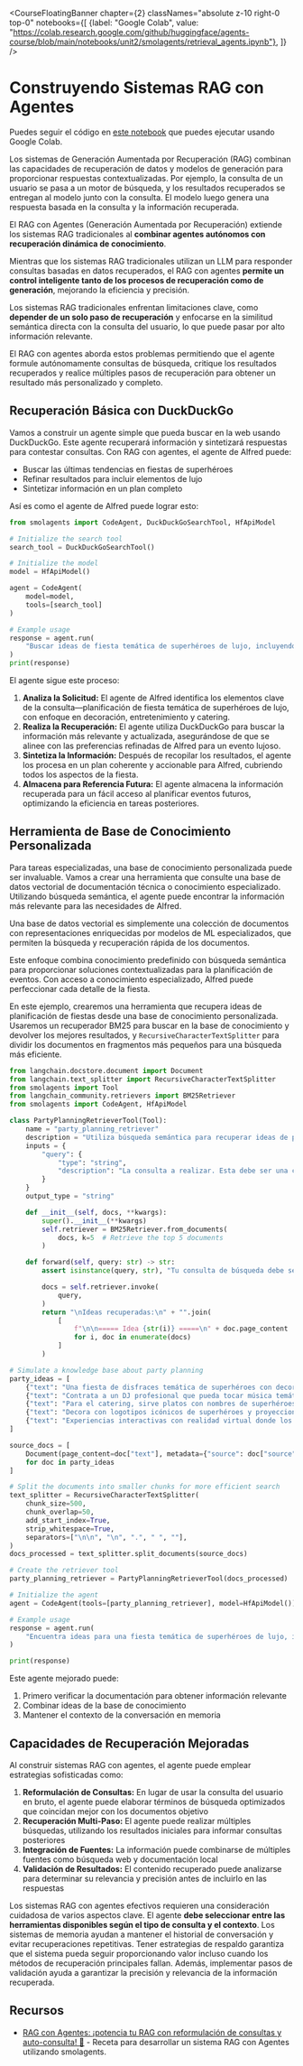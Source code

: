 <CourseFloatingBanner chapter={2}
  classNames="absolute z-10 right-0 top-0"
  notebooks={[
    {label: "Google Colab", value: "https://colab.research.google.com/github/huggingface/agents-course/blob/main/notebooks/unit2/smolagents/retrieval_agents.ipynb"},
]} />

# Construyendo Sistemas RAG con Agentes

<Tip>
Puedes seguir el código en <a href="https://huggingface.co/agents-course/notebooks/blob/main/unit2/smolagents/retrieval_agents.ipynb" target="_blank">este notebook</a> que puedes ejecutar usando Google Colab.
</Tip>

Los sistemas de Generación Aumentada por Recuperación (RAG) combinan las capacidades de recuperación de datos y modelos de generación para proporcionar respuestas contextualizadas. Por ejemplo, la consulta de un usuario se pasa a un motor de búsqueda, y los resultados recuperados se entregan al modelo junto con la consulta. El modelo luego genera una respuesta basada en la consulta y la información recuperada.

El RAG con Agentes (Generación Aumentada por Recuperación) extiende los sistemas RAG tradicionales al **combinar agentes autónomos con recuperación dinámica de conocimiento**.

Mientras que los sistemas RAG tradicionales utilizan un LLM para responder consultas basadas en datos recuperados, el RAG con agentes **permite un control inteligente tanto de los procesos de recuperación como de generación**, mejorando la eficiencia y precisión.

Los sistemas RAG tradicionales enfrentan limitaciones clave, como **depender de un solo paso de recuperación** y enfocarse en la similitud semántica directa con la consulta del usuario, lo que puede pasar por alto información relevante.

El RAG con agentes aborda estos problemas permitiendo que el agente formule autónomamente consultas de búsqueda, critique los resultados recuperados y realice múltiples pasos de recuperación para obtener un resultado más personalizado y completo.

## Recuperación Básica con DuckDuckGo

Vamos a construir un agente simple que pueda buscar en la web usando DuckDuckGo. Este agente recuperará información y sintetizará respuestas para contestar consultas. Con RAG con agentes, el agente de Alfred puede:

* Buscar las últimas tendencias en fiestas de superhéroes
* Refinar resultados para incluir elementos de lujo
* Sintetizar información en un plan completo

Así es como el agente de Alfred puede lograr esto:

```python
from smolagents import CodeAgent, DuckDuckGoSearchTool, HfApiModel

# Initialize the search tool
search_tool = DuckDuckGoSearchTool()

# Initialize the model
model = HfApiModel()

agent = CodeAgent(
    model=model,
    tools=[search_tool]
)

# Example usage
response = agent.run(
    "Buscar ideas de fiesta temática de superhéroes de lujo, incluyendo decoración, entretenimiento y catering."
)
print(response)
```

El agente sigue este proceso:

1. **Analiza la Solicitud:** El agente de Alfred identifica los elementos clave de la consulta—planificación de fiesta temática de superhéroes de lujo, con enfoque en decoración, entretenimiento y catering.
2. **Realiza la Recuperación:** El agente utiliza DuckDuckGo para buscar la información más relevante y actualizada, asegurándose de que se alinee con las preferencias refinadas de Alfred para un evento lujoso.
3. **Sintetiza la Información:** Después de recopilar los resultados, el agente los procesa en un plan coherente y accionable para Alfred, cubriendo todos los aspectos de la fiesta.
4. **Almacena para Referencia Futura:** El agente almacena la información recuperada para un fácil acceso al planificar eventos futuros, optimizando la eficiencia en tareas posteriores.

## Herramienta de Base de Conocimiento Personalizada

Para tareas especializadas, una base de conocimiento personalizada puede ser invaluable. Vamos a crear una herramienta que consulte una base de datos vectorial de documentación técnica o conocimiento especializado. Utilizando búsqueda semántica, el agente puede encontrar la información más relevante para las necesidades de Alfred.

Una base de datos vectorial es simplemente una colección de documentos con representaciones enriquecidas por modelos de ML especializados, que permiten la búsqueda y recuperación rápida de los documentos.

Este enfoque combina conocimiento predefinido con búsqueda semántica para proporcionar soluciones contextualizadas para la planificación de eventos. Con acceso a conocimiento especializado, Alfred puede perfeccionar cada detalle de la fiesta.

En este ejemplo, crearemos una herramienta que recupera ideas de planificación de fiestas desde una base de conocimiento personalizada. Usaremos un recuperador BM25 para buscar en la base de conocimiento y devolver los mejores resultados, y `RecursiveCharacterTextSplitter` para dividir los documentos en fragmentos más pequeños para una búsqueda más eficiente.

```python
from langchain.docstore.document import Document
from langchain.text_splitter import RecursiveCharacterTextSplitter
from smolagents import Tool
from langchain_community.retrievers import BM25Retriever
from smolagents import CodeAgent, HfApiModel

class PartyPlanningRetrieverTool(Tool):
    name = "party_planning_retriever"
    description = "Utiliza búsqueda semántica para recuperar ideas de planificación de fiestas relevantes para la fiesta temática de superhéroes de Alfred en Wayne Manor."
    inputs = {
        "query": {
            "type": "string",
            "description": "La consulta a realizar. Esta debe ser una consulta relacionada con la planificación de fiestas o temas de superhéroes.",
        }
    }
    output_type = "string"

    def __init__(self, docs, **kwargs):
        super().__init__(**kwargs)
        self.retriever = BM25Retriever.from_documents(
            docs, k=5  # Retrieve the top 5 documents
        )

    def forward(self, query: str) -> str:
        assert isinstance(query, str), "Tu consulta de búsqueda debe ser una cadena"

        docs = self.retriever.invoke(
            query,
        )
        return "\nIdeas recuperadas:\n" + "".join(
            [
                f"\n\n===== Idea {str(i)} =====\n" + doc.page_content
                for i, doc in enumerate(docs)
            ]
        )

# Simulate a knowledge base about party planning
party_ideas = [
    {"text": "Una fiesta de disfraces temática de superhéroes con decoración de lujo, incluyendo detalles dorados y cortinas de terciopelo.", "source": "Ideas de fiesta 1"},
    {"text": "Contrata a un DJ profesional que pueda tocar música temática para superhéroes como Batman y Wonder Woman.", "source": "Ideas de entretenimiento"},
    {"text": "Para el catering, sirve platos con nombres de superhéroes, como 'El smoothie verde de Hulk' y 'El filete de poder de Iron Man'.", "source": "Ideas de catering"},
    {"text": "Decora con logotipos icónicos de superhéroes y proyecciones de Gotham y otras ciudades de superhéroes alrededor del lugar.", "source": "Ideas de decoración"},
    {"text": "Experiencias interactivas con realidad virtual donde los invitados pueden participar en simulaciones de superhéroes o competir en juegos temáticos.", "source": "Ideas de entretenimiento"}
]

source_docs = [
    Document(page_content=doc["text"], metadata={"source": doc["source"]})
    for doc in party_ideas
]

# Split the documents into smaller chunks for more efficient search
text_splitter = RecursiveCharacterTextSplitter(
    chunk_size=500,
    chunk_overlap=50,
    add_start_index=True,
    strip_whitespace=True,
    separators=["\n\n", "\n", ".", " ", ""],
)
docs_processed = text_splitter.split_documents(source_docs)

# Create the retriever tool
party_planning_retriever = PartyPlanningRetrieverTool(docs_processed)

# Initialize the agent
agent = CodeAgent(tools=[party_planning_retriever], model=HfApiModel())

# Example usage
response = agent.run(
    "Encuentra ideas para una fiesta temática de superhéroes de lujo, incluyendo entretenimiento, catering y opciones de decoración."
)

print(response)
```

Este agente mejorado puede:
1. Primero verificar la documentación para obtener información relevante
2. Combinar ideas de la base de conocimiento
3. Mantener el contexto de la conversación en memoria

## Capacidades de Recuperación Mejoradas

Al construir sistemas RAG con agentes, el agente puede emplear estrategias sofisticadas como:

1. **Reformulación de Consultas:** En lugar de usar la consulta del usuario en bruto, el agente puede elaborar términos de búsqueda optimizados que coincidan mejor con los documentos objetivo
2. **Recuperación Multi-Paso:** El agente puede realizar múltiples búsquedas, utilizando los resultados iniciales para informar consultas posteriores
3. **Integración de Fuentes:** La información puede combinarse de múltiples fuentes como búsqueda web y documentación local
4. **Validación de Resultados:** El contenido recuperado puede analizarse para determinar su relevancia y precisión antes de incluirlo en las respuestas

Los sistemas RAG con agentes efectivos requieren una consideración cuidadosa de varios aspectos clave. El agente **debe seleccionar entre las herramientas disponibles según el tipo de consulta y el contexto**. Los sistemas de memoria ayudan a mantener el historial de conversación y evitar recuperaciones repetitivas. Tener estrategias de respaldo garantiza que el sistema pueda seguir proporcionando valor incluso cuando los métodos de recuperación principales fallan. Además, implementar pasos de validación ayuda a garantizar la precisión y relevancia de la información recuperada.

## Recursos

- [RAG con Agentes: ¡potencia tu RAG con reformulación de consultas y auto-consulta! 🚀](https://huggingface.co/learn/cookbook/agent_rag) - Receta para desarrollar un sistema RAG con Agentes utilizando smolagents.
